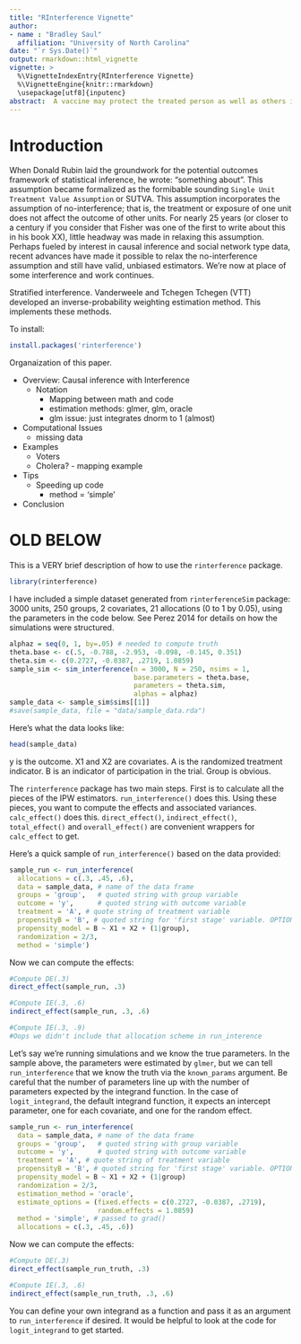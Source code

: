 ```yaml
---
title: "RInterference Vignette"
author: 
- name : "Bradley Saul"
  affiliation: "University of North Carolina"
date: "`r Sys.Date()`"
output: rmarkdown::html_vignette
vignette: >
  %\VignetteIndexEntry{RInterference Vignette}
  %\VignetteEngine{knitr::rmarkdown}
  \usepackage[utf8]{inputenc}
abstract:  A vaccine may protect the treated person as well as others in their social network. In causal inference, this phenomena is known as interference: the treatment of one unit affects the outcomes of other units. Stratified interference is the assumption that (a) individuals can be grouped such that no interference occurs between groups and (b) an individual's outcome depends on the proportion treated within their group. The R package described in this paper, rinterference, uses group-level inverse probability weights (IPW) to compute causal effect estimates. Examples from political sciences and infectious disease illustrate use of the package. Out-of-the-box tools offer a range of options, but researchers can also define their own functions to define the group-level propensity score.
---
```



# Introduction

When Donald Rubin laid the groundwork for the potential outcomes framework of statistical inference, he wrote: "something about ". This assumption became formalized as the formibable sounding `Single Unit Treatment Value Assumption` or SUTVA.  This assumption incorporates the assumption of no-interference; that is, the treatment or exposure of one unit does not affect the outcome of other units. For nearly 25 years (or closer to a century if you consider that Fisher was one of the first to write about this in his book XX), little headway was made in relaxing this assumption. Perhaps fueled by interest in causal inference and social network type data, recent advances have made it possible to relax the no-interference assumption and still have valid, unbiased estimators. We're now at place of some interference and work continues.

Stratified interference.
Vanderweele and Tchegen Tchegen (VTT) developed an inverse-probability weighting estimation method. This \pkg{rinterference} implements these methods.

To install:
```r
install.packages('rinterference')
```

Organaization of this paper.

* Overview: Causal inference with Interference
  * Notation
	* Mapping between math and code
	* estimation methods: glmer, glm, oracle
	* glm issue: just integrates dnorm to 1 (almost)
* Computational Issues
	* missing data
* Examples
	* Voters
	* Cholera? - mapping example
* Tips
	* Speeding up code
		* method = 'simple'
* Conclusion

# OLD BELOW

This is a VERY brief description of how to use the `rinterference` package.

```r
library(rinterference)
```

I have included a simple dataset generated from `rinterferenceSim` package: 3000 units, 250 groups, 2 covariates, 21 allocations (0 to 1 by 0.05), using the parameters in the code below. See Perez 2014 for details on how the simulations were structured.


```r
alphaz = seq(0, 1, by=.05) # needed to compute truth
theta.base <- c(.5, -0.788, -2.953, -0.098, -0.145, 0.351)
theta.sim <- c(0.2727, -0.0387, .2719, 1.0859)
sample_sim <- sim_interference(n = 3000, N = 250, nsims = 1, 
                               base.parameters = theta.base, 
                               parameters = theta.sim,
                               alphas = alphaz)
sample_data <- sample_sim$sims[[1]]
#save(sample_data, file = "data/sample_data.rda")
```

Here's what the data looks like:
```r
head(sample_data)
```

y is the outcome. X1 and X2 are covariates. A is the randomized treatment indicator. B is an indicator of participation in the trial. Group is obvious.

The `rinterference` package has two main steps. First is to calculate all the pieces of the IPW estimators. `run_interference()` does this. Using these pieces, you want to compute the effects and associated variances. `calc_effect()` does this. `direct_effect()`, `indirect_effect()`, `total_effect()` and `overall_effect()` are convenient wrappers for `calc_effect` to get.

Here's a quick sample of `run_interference()` based on the data provided:
```r
sample_run <- run_interference(
  allocations = c(.3, .45, .6),
  data = sample_data, # name of the data frame
  groups = 'group',   # quoted string with group variable
  outcome = 'y',      # quoted string with outcome variable
  treatment = 'A', # quote string of treatment variable
  propensityB = 'B', # quoted string for 'first stage' variable. OPTIONAL.
  propensity_model = B ~ X1 + X2 + (1|group),
  randomization = 2/3,
  method = 'simple')
```

Now we can compute the effects:

```r
#Compute DE(.3)
direct_effect(sample_run, .3)

#Compute IE(.3, .6)
indirect_effect(sample_run, .3, .6)

#Compute IE(.3, .9)
#Oops we didn't include that allocation scheme in run_interence
```

Let's say we're running simulations and we know the true parameters. In the sample above, the parameters were estimated by `glmer`, but we can tell `run_interference` that we know the truth via the `known_params` argument. Be careful that the number of parameters line up with the number of parameters expected by the integrand function. In the case of `logit_integrand`, the default integrand function, it expects an intercept parameter, one for each covariate, and one for the random effect. 

```r
sample_run <- run_interference(
  data = sample_data, # name of the data frame
  groups = 'group',   # quoted string with group variable
  outcome = 'y',      # quoted string with outcome variable
  treatment = 'A', # quote string of treatment variable
  propensityB = 'B', # quoted string for 'first stage' variable. OPTIONAL.
  propensity_model = B ~ X1 + X2 + (1|group)
  randomization = 2/3,
  estimation_method = 'oracle',
  estimate_options = (fixed.effects = c(0.2727, -0.0387, .2719), 
                      random.effects = 1.0859)
  method = 'simple', # passed to grad()
  allocations = c(.3, .45, .6))
```

Now we can compute the effects:

```r
#Compute DE(.3)
direct_effect(sample_run_truth, .3)

#Compute IE(.3, .6)
indirect_effect(sample_run_truth, .3, .6)
```

You can define your own integrand as a function and pass it as an argument to `run_interference` if desired. It would be helpful to look at the code for `logit_integrand` to get started. 
